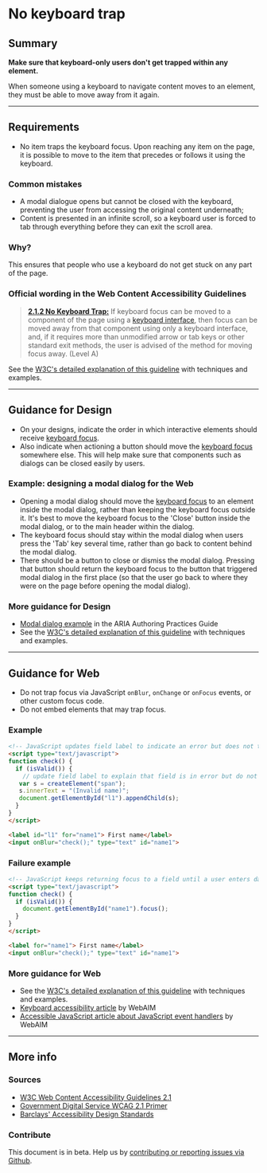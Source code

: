 
# No keyboard trap

## Summary

**Make sure that keyboard-only users don't get trapped within any element.**

When someone using a keyboard to navigate content moves to an element, they must be able to move away from it again.

---

## Requirements

* No item traps the keyboard focus. Upon reaching any item on the page, it is possible to move to the item that precedes or follows it using the keyboard.

### Common mistakes

* A modal dialogue opens but cannot be closed with the keyboard, preventing the user from accessing the original content underneath;
* Content is presented in an infinite scroll, so a keyboard user is forced to tab through everything before they can exit the scroll area.

### Why?

This ensures that people who use a keyboard do not get stuck on any part of the page.

### Official wording in the Web Content Accessibility Guidelines

> [**2.1.2 No Keyboard Trap:**](https://www.w3.org/TR/UNDERSTANDING-WCAG20/keyboard-operation-trapping.html) If keyboard focus can be moved to a component of the page using a [keyboard interface](https://www.w3.org/TR/UNDERSTANDING-WCAG20/keyboard-operation-trapping.html#keybrd-interfacedef), then focus can be moved away from that component using only a keyboard interface, and, if it requires more than unmodified arrow or tab keys or other standard exit methods, the user is advised of the method for moving focus away. (Level A)

See the [W3C's detailed explanation of this guideline](https://www.w3.org/TR/UNDERSTANDING-WCAG20/keyboard-operation-trapping.html) with techniques and examples.

---

## Guidance for Design

* On your designs, indicate the order in which interactive elements should receive [keyboard focus](/playbook/definitions#keyboard-focus).
* Also indicate when actioning a button should move the [keyboard focus](/playbook/definitions#keyboard-focus) somewhere else.
This will help make sure that components such as dialogs can be closed easily by users.

### Example: designing a modal dialog for the Web

* Opening a modal dialog should move the [keyboard focus](/playbook/definitions#keyboard-focus) to an element inside the modal dialog, rather than keeping the keyboard focus outside it. It's best to move the keyboard focus to the 'Close' button inside the modal dialog, or to the main header within the dialog.
* The keyboard focus should stay within the modal dialog when users press the 'Tab' key several time, rather than go back to content behind the modal dialog.
* There should be a button to close or dismiss the modal dialog. Pressing that button should return the keyboard focus to the button that triggered modal dialog in the first place (so that the user go back to where they were on the page before opening the modal dialog).

### More guidance for Design

* [Modal dialog example](https://www.w3.org/TR/wai-aria-practices-1.1/examples/dialog-modal/dialog.html) in the ARIA Authoring Practices Guide
* See the [W3C's detailed explanation of this guideline](https://www.w3.org/TR/UNDERSTANDING-WCAG20/keyboard-operation-trapping.html) with techniques and examples.

---

## Guidance for Web

* Do not trap focus via JavaScript `onBlur`, `onChange` or `onFocus` events, or other custom focus code.
* Do not embed elements that may trap focus.

### Example

```html
<!-- JavaScript updates field label to indicate an error but does not trap focus -->
<script type="text/javascript">
function check() {
  if (isValid()) {
    // update field label to explain that field is in error but do not trap focus
   var s = createElement("span");
   s.innerText = "(Invalid name)";
   document.getElementById("l1").appendChild(s);
  }
}
</script>

<label id="l1" for="name1"> First name</label>
<input onBlur="check();" type="text" id="name1">
```

### Failure example

```html
<!-- JavaScript keeps returning focus to a field until a user enters data correctly -->
<script type="text/javascript">
function check() {
  if (isValid()) {
    document.getElementById("name1").focus();
  }
}
</script>

<label for="name1"> First name</label>
<input onBlur="check();" type="text" id="name1">
```

### More guidance for Web

* See the [W3C's detailed explanation of this guideline](https://www.w3.org/TR/UNDERSTANDING-WCAG20/keyboard-operation-trapping.html) with techniques and examples.
* [Keyboard accessibility article](http://webaim.org/techniques/keyboard/) by WebAIM
* [Accessible JavaScript article about JavaScript event handlers](https://webaim.org/techniques/javascript/eventhandlers) by WebAIM

---

## More info

### Sources

* [W3C Web Content Accessibility Guidelines 2.1](https://www.w3.org/TR/WCAG21/)
* [Government Digital Service WCAG 2.1 Primer](https://alphagov.github.io/wcag-primer/)
* [Barclays' Accessibility Design Standards](https://home.barclays/who-we-are/our-suppliers/our-requirements-of-external-suppliers/)

### Contribute

This document is in beta. Help us by [contributing or reporting issues via Github](https://github.com/web-accessibility-io/web-accessibility.io).
